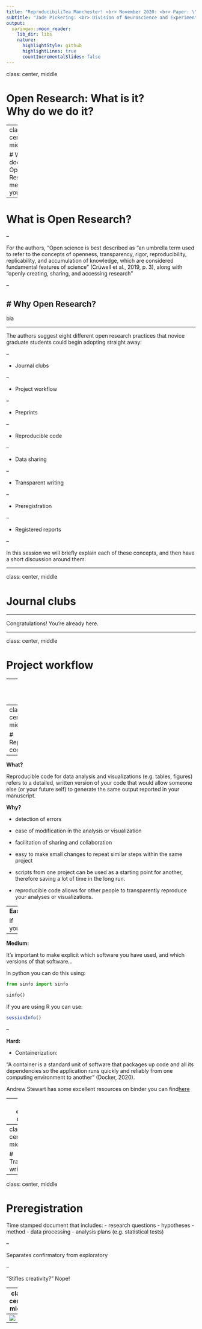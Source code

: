 ```yaml
---
title: "ReproducibiliTea Manchester! <br> November 2020: <br> Paper: \"Easing Into Open Science: A Guide for Graduate Students and Their Advisors \" <br> by Ummul-Kiram Kathawalla, Priya Silverstein, and Moin Syed"
subtitle: "Jade Pickering: <br> Division of Neuroscience and Experimental Psychology <br> Nathan Khadaroo-McCheyne: <br> Centre for Data Analytics and Society"
output:
  xaringan::moon_reader:
    lib_dir: libs
    nature:
      highlightStyle: github
      highlightLines: true
      countIncrementalSlides: false
---
```

class: center, middle

# Open Research: What is it? <br> Why do we do it?

---
class: center, middle

# What does Open Research mean to you?

---

# What is Open Research?

--

For the authors, "Open science is best described as “an umbrella term used to refer to the concepts of openness, transparency, rigor, reproducibility, replicability, and accumulation of knowledge, which are considered fundamental features of science” (Crüwell et al., 2019, p. 3), along with “openly creating, sharing, and accessing research”

--

# Why Open Research?
--

bla

---


The authors suggest eight different open research practices that novice graduate students could begin adopting straight away: 

--

- Journal clubs

--

- Project workflow

--

- Preprints



--

- Reproducible code

--

- Data sharing

--

- Transparent writing

--

- Preregistration

--

- Registered reports

--

In this session we will briefly explain each of these concepts, and then have a short discussion around them.

---

class: center, middle

# Journal clubs

---

Congratulations! You're already here.

---

class: center, middle

# Project workflow


---
class: center, middle

# Preprints

- disseminate research as soon as it's finished
 - before submitting to a journal
 - during peer review
- allows feedback (informal peer review)
- compatible with most publishers' policies
 - can check with Sherpa Romeo (https://v2.sherpa.ac.uk/romeo/)
- update with a postprints (after peer review)
- where?
 - arXiv, bioRxiv, PsyArXiv etc

---
class: center, middle

# Reproducible code

---

**What?**

Reproducible code for data analysis and visualizations (e.g. tables, figures) refers
to a detailed, written version of your code that would allow someone else (or your future self) to generate the same output reported in your manuscript.

**Why?** 

- detection of errors

- ease of modification in the analysis or visualization

- facilitation of sharing and collaboration

- easy to make small changes to repeat similar steps within the same project

- scripts from one project can be used as a starting point for another, therefore saving a lot of time in the long run. 

- reproducible code allows for other people to transparently reproduce your analyses or
visualizations.

---
**Easy:**

If you 

--

**Medium:**

It's important to make explicit which software you have used, and which versions of that software...

In python you can do this using:

```python
from sinfo import sinfo

sinfo()

```

If you are using R you can use:

```r
sessionInfo()
```




--

**Hard:**

- Containerization:

"A container is a standard unit of software that packages up code and all its dependencies so the application runs quickly and reliably from one computing environment to another" (Docker, 2020).

Andrew Stewart has some excellent resources on binder you can find[here](https://ajstewartlang.github.io/23_introduction_to_binder/knitted_workshop/23_introduction_to_binder.html)


---
class: center, middle

# Data sharing


---
class: center, middle

# Transparent writing


---
class: center, middle

# Preregistration

Time stamped document that includes:
- research questions
- hypotheses
- method
- data processing
- analysis plans (e.g. statistical tests)

--

Separates confirmatory from exploratory

--

"Stifles creativity?" Nope!

---
class: center, middle

# Registered reports

---
![](registered_reports.width-800.png)
---